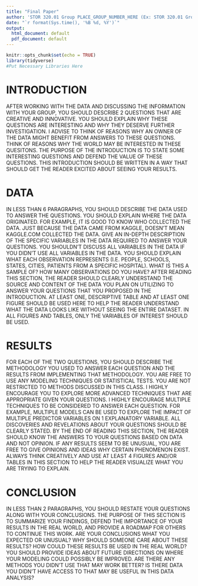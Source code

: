 ```yaml
---
title: "Final Paper"
author: 'STOR 320.01 Group PLACE_GROUP_NUMBER_HERE (Ex: STOR 320.01 Group 12)'
date: "`r format(Sys.time(), '%B %d, %Y')`"
output:
  html_document: default
  pdf_document: default
---
```


```r
knitr::opts_chunk$set(echo = TRUE)
library(tidyverse)
#Put Necessary Libraries Here
```

# INTRODUCTION

AFTER WORKING WITH THE DATA AND DISCUSSING THE INFORMATION WITH YOUR GROUP, YOU SHOULD DESCRIBE 2 QUESTIONS THAT ARE CREATIVE AND INNOVATIVE. YOU SHOULD EXPLAIN WHY THESE QUESTIONS ARE INTERESTING AND WHY THEY DESERVE FURTHER INVESTIGATION. I ADVISE TO THINK OF REASONS WHY AN OWNER OF THE DATA MIGHT BENEFIT FROM ANSWERS TO THESE QUESTIONS. THINK OF REASONS WHY THE WORLD MAY BE INTERESTED IN THESE QUESITONS. THE PURPOSE OF THE INTRODUCTION IS TO STATE SOME INTERESTING QUESTIONS AND DEFEND THE VALUE OF THESE QUESTIONS. THIS INTRODUCTION SHOULD BE WRITTEN IN A WAY THAT SHOULD GET THE READER EXCITED ABOUT SEEING YOUR RESULTS. 

# DATA

IN LESS THAN 6 PARAGRAPHS, YOU SHOULD DESCRIBE THE DATA USED TO ANSWER THE QUESTIONS. YOU SHOULD EXPLAIN WHERE THE DATA ORIGINATED. FOR EXAMPLE, IT IS GOOD TO KNOW WHO COLLECTED THE DATA. JUST BECAUSE THE DATA CAME FROM KAGGLE, DOESN'T MEAN KAGGLE.COM COLLECTED THE DATA. GIVE AN IN-DEPTH DESCRIPTION OF THE SPECIFIC VARIABLES IN THE DATA REQUIRED TO ANSWER YOUR QUESTIONS. YOU SHOULDN'T DISCUSS ALL VARIABLES IN THE DATA IF YOU DIDN'T USE ALL VARIABLES IN THE DATA. YOU SHOULD EXPLAIN WHAT EACH OBSERVATION REPRESENTS (I.E. PEOPLE, SCHOOLS, STATES, CITIES, PATIENTS FROM A SPECIFIC HOSPITAL). WHAT IS THIS A SAMPLE OF? HOW MANY OBSERVATIONS DO YOU HAVE? AFTER READING THIS SECTION, THE READER SHOULD CLEARLY UNDERSTAND THE SOURCE AND CONTENT OF THE DATA YOU PLAN ON UTILIZING TO ANSWER YOUR QUESTIONS THAT YOU PROPOSED IN THE INTRODUCTION. AT LEAST ONE, DESCRIPTIVE TABLE AND AT LEAST ONE FIGURE SHOULD BE USED HERE TO HELP THE READER UNDERSTAND WHAT THE DATA LOOKS LIKE WITHOUT SEEING THE ENTIRE DATASET. IN ALL FIGURES AND TABLES, ONLY THE VARIABLES OF INTEREST SHOULD BE USED.

# RESULTS

FOR EACH OF THE TWO QUESTIONS, YOU SHOULD DESCRIBE THE METHODOLOGY YOU USED TO ANSWER EACH QUESTION AND THE RESULTS FROM IMPLEMENTING THAT METHODOLOGY. YOU ARE FREE TO USE ANY MODELING TECHNIQUES OR STATISTICAL TESTS. YOU ARE NOT RESTRICTED TO METHODS DISCUSSED IN THIS CLASS. I HIGHLY ENCOURAGE YOU TO EXPLORE MORE ADVANCED TECHNIQUES THAT ARE APPROPRIATE GIVEN YOUR QUESTIONS. I HIGHLY ENCOURAGE MULTIPLE TECHNIQUES TO BE CONSIDERED TO ANSWER EACH QUESTION. FOR EXAMPLE, MULTIPLE MODELS CAN BE USED TO EXPLORE THE IMPACT OF MULTIPLE PREDICTOR VARIABLES ON 1 EXPLANATORY VARIABLE. ALL DISCOVERIES AND REVELATIONS ABOUT YOUR QUESTIONS SHOULD BE CLEARLY STATED. BY THE END OF READING THIS SECTION, THE READER SHOULD KNOW THE ANSWERS TO YOUR QUESTIONS BASED ON DATA AND NOT OPINION. IF ANY RESULTS SEEM TO BE UNUSUAL, YOU ARE FREE TO GIVE OPINIONS AND IDEAS WHY CERTAIN PHENOMENON EXIST. ALWAYS THINK CREATIVELY AND USE AT LEAST 4 FIGURES AND/OR TABLES IN THIS SECTION TO HELP THE READER VISUALIZE WHAT YOU ARE TRYING TO EXPLAIN. 

# CONCLUSION
IN LESS THAN 2 PARAGRAPHS, YOU SHOULD RESTATE YOUR QUESTIONS ALONG WITH YOUR CONCLUSIONS. THE PURPOSE OF THIS SECTION IS TO SUMMARIZE YOUR FINDINGS, DEFEND THE IMPORTANCE OF YOUR RESULTS IN THE REAL WORLD, AND PROVIDE A ROADMAP FOR OTHERS TO CONTINUE THIS WORK. ARE YOUR CONCLUSIONS WHAT YOU EXPECTED OR UNUSUAL? WHY SHOULD SOMEONE CARE ABOUT THESE RESULTS? HOW COULD THESE RESULTS BE USED IN THE REAL WORLD? YOU SHOULD PROVIDE IDEAS ABOUT FUTURE DIRECTIONS ON WHERE YOUR MODELING COULD POSSIBLY BE IMPROVED. ARE THERE ANY METHODS YOU DIDN'T USE THAT MAY WORK BETTER? IS THERE DATA YOU DIDN'T HAVE ACCESS TO THAT MAY BE USEFUL IN THIS DATA ANALYSIS? 







